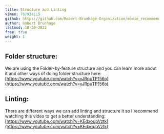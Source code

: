 ```yaml
---
title: Structure and Linting
vimeo: 787938115
github: https://github.com/Robert-Brunhage-Organization/movie_recommendation_app_course/commit/454914801e9b6758249a6e36e8a6bf8f52d93a16
author: Robert Brunhage
lastmod: 10-30-2022
free: true
weight: 1
---
```


## Folder structure:

We are using the Folder-by-feature structure and you can learn more about it and other ways of doing folder structure here: [https://www.youtube.com/watch?v=yJRpuTP156o](https://www.youtube.com/watch?v=yJRpuTP156o)

## Linting:

There are different ways we can add linting and structure it so I recommend watching this video to get a better understanding: [https://www.youtube.com/watch?v=KEdxoubVztk](https://www.youtube.com/watch?v=KEdxoubVztk)
